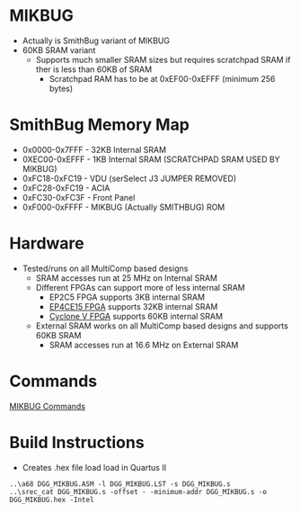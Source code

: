 = MIKBUG =

* Actually is SmithBug variant of MIKBUG
* 60KB SRAM variant
** Supports much smaller SRAM sizes but requires scratchpad SRAM if ther is less than 60KB of SRAM
*** Scratchpad RAM has to be at 0xEF00-0xEFFF (minimum 256 bytes)

=	SmithBug Memory Map =

* 0x0000-0x7FFF - 32KB Internal SRAM
* 0XEC00-0xEFFF - 1KB Internal SRAM (SCRATCHPAD SRAM USED BY MIKBUG)
* 0xFC18-0xFC19 - VDU (serSelect J3 JUMPER REMOVED)
* 0xFC28-0xFC19 - ACIA
* 0xFC30-0xFC3F - Front Panel
* 0xF000-0xFFFF - MIKBUG (Actually SMITHBUG) ROM

= Hardware =

* Tested/runs on all MultiComp based designs
** SRAM accesses run at 25 MHz on Internal SRAM
** Different FPGAs can support more of less internal SRAM
*** EP2C5 FPGA supports 3KB internal SRAM
*** [http://land-boards.com/blwiki/index.php?title=RETRO-EP4CE15 EP4CE15 FPGA] supports 32KB internal SRAM
*** [http://land-boards.com/blwiki/index.php?title=RETRO-EP4CE15 Cyclone V FPGA] supports 60KB internal SRAM
** External SRAM works on all MultiComp based designs and supports 60KB SRAM
*** SRAM accesses run at 16.6 MHz on External SRAM

= Commands =

[https://github.com/douggilliland/Retro-Computers/blob/master/6800/Mikbug/README.mediawiki MIKBUG Commands]

= Build Instructions =

* Creates .hex file load load in Quartus II

<pre>
..\a68 DGG_MIKBUG.ASM -l DGG_MIKBUG.LST -s DGG_MIKBUG.s
..\srec_cat DGG_MIKBUG.s -offset - -minimum-addr DGG_MIKBUG.s -o DGG_MIKBUG.hex -Intel
</pre>
